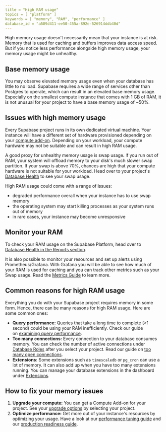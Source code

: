 ```yaml
---
title = "High RAM usage"
topics = [ "platform" ]
keywords = [ "memory", "RAM", "performance" ]
database_id = "a589d411-ee50-455a-892e-526914ddb40d"
---
```


<Admonition type="note">

High memory usage doesn't necessarily mean that your instance is at risk. Memory that is used for caching and buffers improves data access speed. But if you notice less performance alongside high memory usage, your memory usage might be unhealthy.

</Admonition>

## Base memory usage

You may observe elevated memory usage even when your database has little to no load. Supabase requires a wide range of services other than Postgres to operate, which can result in an elevated base memory usage. Especially on the smallest compute instance that comes with 1 GB of RAM, it is not unusual for your project to have a base memory usage of ~50%.

## Issues with high memory usage

Every Supabase project runs in its own dedicated virtual machine. Your instance will have a different set of hardware provisioned depending on your [compute add-on](https://supabase.com/docs/guides/platform/compute-add-ons). Depending on your workload, your compute hardware may not be suitable and can result in high RAM usage.

A good proxy for unhealthy memory usage is swap usage. If you run out of RAM, your system will offload memory to your disk's much slower swap partition. If your swap is above 70%, chances are high that your compute hardware is not suitable for your workload. Head over to your project's [Database Health](https://supabase.com/dashboard/project/_/reports/database) to see your swap usage.

High RAM usage could come with a range of issues:

- degraded performance overall when your instance has to use swap memory
- the operating system may start killing processes as your system runs out of memory
- in rare cases, your instance may become unresponsive

## Monitor your RAM

To check your RAM usage on the Supabase Platform, head over to [Database Health in the Reports section](https://supabase.com/dashboard/project/_/reports/database).

It is also possible to monitor your resources and set up alerts using Prometheus/Grafana. With Grafana you will be able to see how much of your RAM is used for caching and you can track other metrics such as your Swap usage. Read the [Metrics Guide](https://supabase.com/docs/guides/platform/metrics) to learn more.

## Common reasons for high RAM usage

Everything you do with your Supabase project requires memory in some form. Hence, there can be many reasons for high RAM usage. Here are some common ones:

- **Query performance:** Queries that take a long time to complete (>1 second) could be using your RAM inefficiently. Check our guide on [examining query performance](https://supabase.com/docs/guides/platform/performance#examining-query-performance).
- **Too many connections:** Every connection to your database consumes memory. You can check the number of active connections under [Database Roles](https://supabase.com/dashboard/project/_/database/roles) after you select your project. Read our guide on [too many open connections](https://supabase.com/docs/guides/platform/troubleshooting#too-many-open-connections).
- **Extensions:** Some extensions such as `timescaledb` or `pg_cron` can use a lot of memory. It can also add up when you have too many extensions running. You can manage your database extensions in the dashboard under [Extensions](https://supabase.com/dashboard/project/_/database/extensions).

## How to fix your memory issues

1. **Upgrade your compute:** You can get a Compute Add-on for your project. See your [upgrade options](https://supabase.com/dashboard/project/_/settings/compute-and-disk) by selecting your project.
2. **Optimize performance:** Get more out of your instance's resources by optimizing your usage. Have a look at our [performance tuning guide](https://supabase.com/docs/guides/platform/performance#examining-query-performance) and our [production readiness guide](https://supabase.com/docs/guides/platform/going-into-prod#performance).
